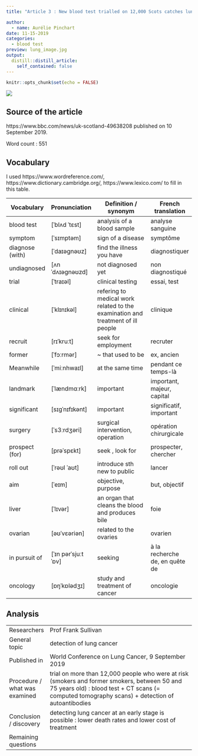 ```yaml
---
title: "Article 3 : New blood test trialled on 12,000 Scots catches lung cancer early"

author:
  - name: Aurélie Pinchart
date: 11-15-2019
categories:
  - blood test
preview: lung_image.jpg
output:
  distill::distill_article:
    self_contained: false
---
```


```r
knitr::opts_chunk$set(echo = FALSE)
```

![](lung_image.jpg)

## Source of the article

https://www.bbc.com/news/uk-scotland-49638208 published on 10 September 2019.

Word count : 551

## Vocabulary

I used https://www.wordreference.com/, https://www.dictionary.cambridge.org/, https://www.lexico.com/ to fill in this table.


| Vocabulary       | Pronunciation       | Definition / synonym                                                            | French translation              |
| ---------------- | ------------------- | ------------------------------------------------------------------------------- | ------------------------------- |
| blood test       | [ˈblʌd ˈtɛst]       | analysis of a blood sample                                                      | analyse sanguine                |
| symptom          | [ˈsɪmptəm]          | sign of a disease                                                               | symptôme                        |
|  diagnose (with) | [ˈdaɪəgnəʊz]        | find the illness you have                                                       | diagnostiquer                   |
| undiagnosed      | [ʌnˈdʌɪəɡnəʊzd]     | not diagnosed yet                                                               | non diagnostiqué                |
| trial            | [ˈtraɪəl]           | clinical testing                                                                | essai, test                     |
| clinical         | [ˈklɪnɪkəl]         | refering to medical work related to the examination and treatment of ill people | clinique                        |
| recruit          | [rɪˈkruːt]          | seek for employment                                                             | recruter                        |
| former           | [ˈfɔːrmər]          | ~ that used to be                                                               | ex, ancien                      |
| Meanwhile        | [ˈmiːnhwaɪl]        | at the same time                                                                | pendant ce temps-là             |
| landmark         | [ˈlændmɑːrk]        | important                                                                       | important, majeur, capital      |
| significant      | [sɪgˈnɪfɪkənt]      | important                                                                       | significatif, important         |
| surgery          | [ˈs3ːrdʒəri]        | surgical intervention,  operation                                               | opération chirurgicale          |
| prospect (for)   | [prəˈspɛkt]         | seek , look for                                                                 | prospecter, chercher            |
|  roll out        | [ˈrəʊl ˈaʊt]        | introduce sth new to public                                                     | lancer                          |
| aim              | [ˈeɪm]              | objective, purpose                                                              | but, objectif                   |
| liver            | [ˈlɪvər]            | an organ that cleans the blood and produces bile                                | foie                            |
| ovarian          | [əʊˈvɛəriən]        | related to the ovaries                                                          | ovarien                         |
| in pursuit of    | [ˈɪn pərˈsjuːt ˈɒv] | seeking                                                                         | à la recherche de, en quête de  |
| oncology         | [ɒŋˈkɒlədʒɪ]        | study and treatment of cancer                                                   | oncologie                       |

## Analysis

|                               |                                                                                                                                                                                                 |
| ----------------------------- | ----------------------------------------------------------------------------------------------------------------------------------------------------------------------------------------------- |
| Researchers                   | Prof Frank Sullivan                                                                                                                                                                             |
| General topic                 | detection of lung cancer                                                                                                                                                                        |
| Published in                  | World Conference on Lung Cancer, 9 September 2019                                                                                            |
| Procedure / what was examined | trial on more than 12,000 people who were at risk (smokers and former smokers, between 50 and 75 years old) : blood test + CT scans (= computed tomography scans) + detection of autoantibodies |
| Conclusion / discovery        | detecting lung cancer at an early stage is possible : lower death rates and lower cost of treatment                                                                                             |
| Remaining questions           |                                                                                                                                                                                                 |
